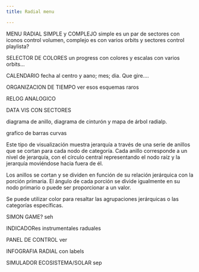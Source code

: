 ```yaml
---
title: Radial menu

---
```



MENU RADIAL SIMPLE y COMPLEJO
simple es un par de sectores con iconos control volumen, complejo es con varios orbits y sectores control playlista?

SELECTOR DE COLORES
un progress con colores y escalas con varios orbits...

CALENDARIO
fecha al centro y aano; mes; dia. Que gire....

ORGANIZACION DE TIEMPO
ver esos esquemas raros

RELOG ANALOGICO

DATA VIS CON SECTORES

diagrama de anillo, diagrama de cinturón y mapa de árbol radialp.

grafico de barras curvas

Este tipo de visualización muestra jerarquía a través de una serie de anillos que se cortan para cada nodo de categoría. Cada anillo corresponde a un nivel de jerarquía, con el círculo central representando el nodo raíz y la jerarquía moviéndose hacia fuera de él.

Los anillos se cortan y se dividen en función de su relación jerárquica con la porción primaria. El ángulo de cada porción se divide igualmente en su nodo primario o puede ser proporcionar a un valor.

Se puede utilizar color para resaltar las agrupaciones jerárquicas o las categorías específicas.



SIMON GAME?
seh

INDICADORes 
instrumentales raduales


PANEL DE CONTROL
ver

INFOGRAFIA RADIAL
con labels

SIMULADOR ECOSISTEMA/SOLAR
sep
<Sanpack htmlCode={htmlCode} hideCode />

